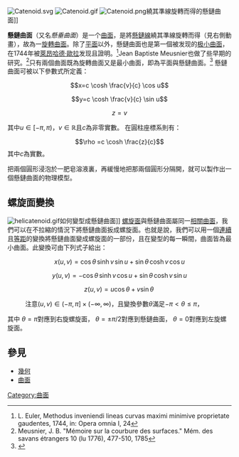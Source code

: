 [[Image:Catenoid.svg|thumb]]
[[Image:Catenoid.gif|thumb]]
[[File:Catenoid.png|thumb]]繞其準線旋轉而得的懸鏈曲面]]

'''懸鏈曲面'''（又名''懸垂曲面''）是一个[[曲面|曲面]]，是將[[懸鏈線|懸鏈線]]繞其準線旋轉而得（見右側動畫），故為一[[旋轉曲面|旋轉曲面]]。除了[[平面_(数学)|平面]]以外，懸鏈曲面也是第一個被发现的[[极小曲面|极小曲面]]，在1744年被[[萊昂哈德·歐拉|萊昂哈德·歐拉]]发现且證明。<ref>L. Euler, Methodus inveniendi lineas curvas maximi minimive proprietate gaudentes, 1744, in: Opera omnia I, 24</ref>Jean Baptiste Meusnier也做了些早期的研究。<ref>Meusnier, J. B. "Mémoire sur la courbure des surfaces." Mém. des savans étrangers 10 (lu 1776), 477-510, 1785</ref>只有兩個曲面既為旋轉曲面又是最小曲面，即為平面與懸鏈曲面。<ref>{{Cite web |url=http://mathworld.wolfram.com/Catenoid.html |title=Catenoid at MathWorld |access-date=2014-12-30 |archive-url=https://web.archive.org/web/20131228115517/http://mathworld.wolfram.com/Catenoid.html |archive-date=2013-12-28 |dead-url=yes }}</ref>
懸鏈曲面可被以下參數式所定義：
:<math>x=c \cosh \frac{v}{c} \cos u</math>
:<math>y=c \cosh \frac{v}{c} \sin u</math>
:<math>z=v</math>

其中<math>u \in [-\pi, \pi)</math>，<math>v \in \mathbb{R}</math>且<math>c</math>為非零實數。
在圓柱座標系則有：
:<math>\rho =c \cosh \frac{z}{c}</math>
其中<math>c</math>為實數。

把兩個圓形浸泡於一肥皂溶液裏，再緩慢地把那兩個圓形分隔開，就可以製作出一個懸鏈曲面的物理模型。

==螺旋面變換==

[[Image:helicatenoid.gif|thumb]]如何變型成懸鏈曲面]]
[[螺旋面|螺旋面]]與懸鏈曲面屬同一[[相關曲面|相關曲面]]，我們可以在不拉縮的情況下將懸鏈曲面扳成螺旋面。也就是說，我們可以用一個[[連續函數|連續]]且[[等距同構|等距]]的變換將懸鏈曲面變成螺旋面的一部份，且在變型的每一瞬間，曲面皆為最小曲面。此變換可由下列式子給出：

:<math>x(u,v) = \cos \theta \,\sinh v \,\sin u + \sin \theta \,\cosh v \,\cos u</math>

:<math>y(u,v) = -\cos \theta \,\sinh v \,\cos u + \sin \theta \,\cosh v \,\sin u</math>

:<math>z(u,v) = u \cos \theta + v \sin \theta \,</math>

:注意<math>(u,v) \in (-\pi, \pi] \times (-\infty, \infty)</math>，且變換參數<math>\theta</math>滿足<math>-\pi < \theta \le \pi</math>，

其中
<math>\theta = \pi</math>對應到右旋螺旋面， 
<math>\theta = \pm \pi / 2</math>對應到懸鏈曲面，
<math>\theta = 0</math>對應到左旋螺旋面。

== 參見 ==
*[[幾何學|幾何]]
*[[曲面|曲面]]

[[Category:曲面|Category:曲面]]